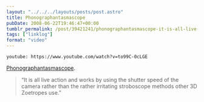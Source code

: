 ```yaml
---
layout: "../../../layouts/posts/post.astro"
title: Phonographantasmascope
pubDate: 2008-06-22T19:46:47+00:00
tumblr_permalink: /post/39421241/phonographantasmascope-it-is-all-live-action
tags: ["linklog"]
format: "video"
---
```


`youtube: https://www.youtube.com/watch?v=to99C-0cLGE`

[Phonographantasmascope][1].

> &ldquo;It is all live action and works by using the shutter speed of the camera rather than the rather irritating stroboscope methods other 3D Zoetropes use.&rdquo;

[1]: https://www.youtube.com/watch?v=to99C-0cLGE
